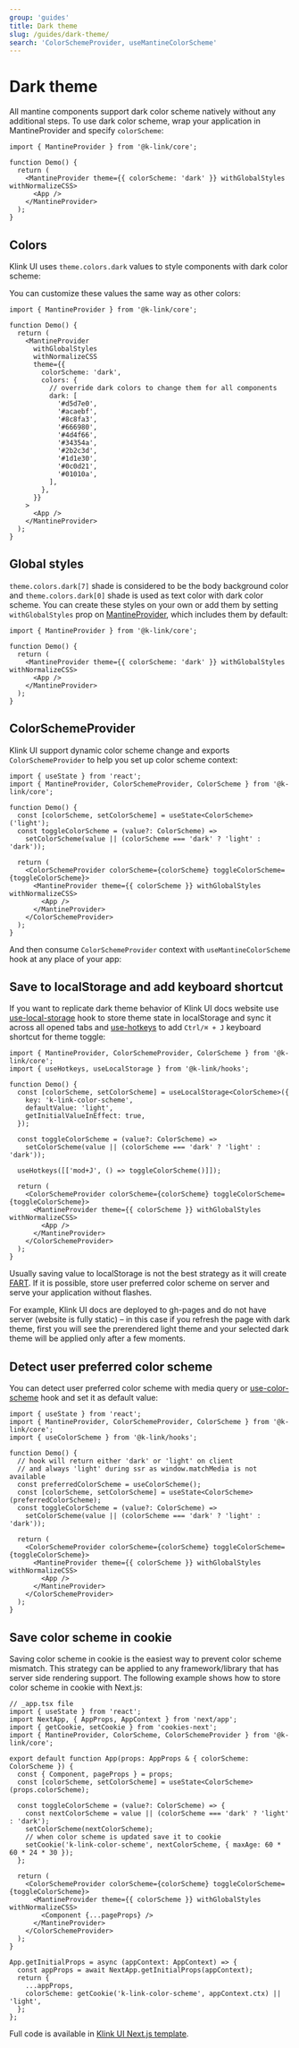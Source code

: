 ```yaml
---
group: 'guides'
title: Dark theme
slug: /guides/dark-theme/
search: 'ColorSchemeProvider, useMantineColorScheme'
---
```



# Dark theme

All mantine components support dark color scheme natively without any additional steps.
To use dark color scheme, wrap your application in MantineProvider and specify `colorScheme`:

```tsx
import { MantineProvider } from '@k-link/core';

function Demo() {
  return (
    <MantineProvider theme={{ colorScheme: 'dark' }} withGlobalStyles withNormalizeCSS>
      <App />
    </MantineProvider>
  );
}
```

## Colors

Klink UI uses `theme.colors.dark` values to style components with dark color scheme:

<ColorsGroup group="dark" />

You can customize these values the same way as other colors:

```tsx
import { MantineProvider } from '@k-link/core';

function Demo() {
  return (
    <MantineProvider
      withGlobalStyles
      withNormalizeCSS
      theme={{
        colorScheme: 'dark',
        colors: {
          // override dark colors to change them for all components
          dark: [
            '#d5d7e0',
            '#acaebf',
            '#8c8fa3',
            '#666980',
            '#4d4f66',
            '#34354a',
            '#2b2c3d',
            '#1d1e30',
            '#0c0d21',
            '#01010a',
          ],
        },
      }}
    >
      <App />
    </MantineProvider>
  );
}
```

## Global styles

`theme.colors.dark[7]` shade is considered to be the body background color and `theme.colors.dark[0]` shade is used as text color with dark color scheme.
You can create these styles on your own or add them by setting `withGlobalStyles` prop on [MantineProvider](/theming/k-link-provider/), which includes them by default:

```tsx
import { MantineProvider } from '@k-link/core';

function Demo() {
  return (
    <MantineProvider theme={{ colorScheme: 'dark' }} withGlobalStyles withNormalizeCSS>
      <App />
    </MantineProvider>
  );
}
```

## ColorSchemeProvider

Klink UI support dynamic color scheme change and exports `ColorSchemeProvider` to
help you set up color scheme context:

```tsx
import { useState } from 'react';
import { MantineProvider, ColorSchemeProvider, ColorScheme } from '@k-link/core';

function Demo() {
  const [colorScheme, setColorScheme] = useState<ColorScheme>('light');
  const toggleColorScheme = (value?: ColorScheme) =>
    setColorScheme(value || (colorScheme === 'dark' ? 'light' : 'dark'));

  return (
    <ColorSchemeProvider colorScheme={colorScheme} toggleColorScheme={toggleColorScheme}>
      <MantineProvider theme={{ colorScheme }} withGlobalStyles withNormalizeCSS>
        <App />
      </MantineProvider>
    </ColorSchemeProvider>
  );
}
```

And then consume `ColorSchemeProvider` context with `useMantineColorScheme` hook at any place of your app:

<Demo data={ThemeDemos.darkThemeToggle} />

## Save to localStorage and add keyboard shortcut

If you want to replicate dark theme behavior of Klink UI docs website use [use-local-storage](/hooks/use-local-storage/)
hook to store theme state in localStorage and sync it across all opened tabs and [use-hotkeys](/hooks/use-hotkeys/)
to add `Ctrl/⌘ + J` keyboard shortcut for theme toggle:

```tsx
import { MantineProvider, ColorSchemeProvider, ColorScheme } from '@k-link/core';
import { useHotkeys, useLocalStorage } from '@k-link/hooks';

function Demo() {
  const [colorScheme, setColorScheme] = useLocalStorage<ColorScheme>({
    key: 'k-link-color-scheme',
    defaultValue: 'light',
    getInitialValueInEffect: true,
  });

  const toggleColorScheme = (value?: ColorScheme) =>
    setColorScheme(value || (colorScheme === 'dark' ? 'light' : 'dark'));

  useHotkeys([['mod+J', () => toggleColorScheme()]]);

  return (
    <ColorSchemeProvider colorScheme={colorScheme} toggleColorScheme={toggleColorScheme}>
      <MantineProvider theme={{ colorScheme }} withGlobalStyles withNormalizeCSS>
        <App />
      </MantineProvider>
    </ColorSchemeProvider>
  );
}
```

Usually saving value to localStorage is not the best strategy as it will create
[FART](https://css-tricks.com/flash-of-inaccurate-color-theme-fart/).
If it is possible, store user preferred color scheme on server and serve your application without flashes.

For example, Klink UI docs are deployed to gh-pages and do not have server (website is fully static) –
in this case if you refresh the page with dark theme, first you will see the prerendered light theme
and your selected dark theme will be applied only after a few moments.

## Detect user preferred color scheme

You can detect user preferred color scheme with media query or [use-color-scheme](/hooks/use-color-scheme/)
hook and set it as default value:

```tsx
import { useState } from 'react';
import { MantineProvider, ColorSchemeProvider, ColorScheme } from '@k-link/core';
import { useColorScheme } from '@k-link/hooks';

function Demo() {
  // hook will return either 'dark' or 'light' on client
  // and always 'light' during ssr as window.matchMedia is not available
  const preferredColorScheme = useColorScheme();
  const [colorScheme, setColorScheme] = useState<ColorScheme>(preferredColorScheme);
  const toggleColorScheme = (value?: ColorScheme) =>
    setColorScheme(value || (colorScheme === 'dark' ? 'light' : 'dark'));

  return (
    <ColorSchemeProvider colorScheme={colorScheme} toggleColorScheme={toggleColorScheme}>
      <MantineProvider theme={{ colorScheme }} withGlobalStyles withNormalizeCSS>
        <App />
      </MantineProvider>
    </ColorSchemeProvider>
  );
}
```

## Save color scheme in cookie

Saving color scheme in cookie is the easiest way to prevent color scheme mismatch.
This strategy can be applied to any framework/library that has server side rendering support.
The following example shows how to store color scheme in cookie with Next.js:

```tsx
// _app.tsx file
import { useState } from 'react';
import NextApp, { AppProps, AppContext } from 'next/app';
import { getCookie, setCookie } from 'cookies-next';
import { MantineProvider, ColorScheme, ColorSchemeProvider } from '@k-link/core';

export default function App(props: AppProps & { colorScheme: ColorScheme }) {
  const { Component, pageProps } = props;
  const [colorScheme, setColorScheme] = useState<ColorScheme>(props.colorScheme);

  const toggleColorScheme = (value?: ColorScheme) => {
    const nextColorScheme = value || (colorScheme === 'dark' ? 'light' : 'dark');
    setColorScheme(nextColorScheme);
    // when color scheme is updated save it to cookie
    setCookie('k-link-color-scheme', nextColorScheme, { maxAge: 60 * 60 * 24 * 30 });
  };

  return (
    <ColorSchemeProvider colorScheme={colorScheme} toggleColorScheme={toggleColorScheme}>
      <MantineProvider theme={{ colorScheme }} withGlobalStyles withNormalizeCSS>
        <Component {...pageProps} />
      </MantineProvider>
    </ColorSchemeProvider>
  );
}

App.getInitialProps = async (appContext: AppContext) => {
  const appProps = await NextApp.getInitialProps(appContext);
  return {
    ...appProps,
    colorScheme: getCookie('k-link-color-scheme', appContext.ctx) || 'light',
  };
};
```

Full code is available in [Klink UI Next.js template](https://github.com/mantinedev/k-link-next-template).
